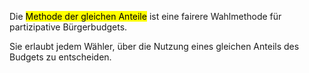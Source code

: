 <p>
  Die 
    <mark>Methode der gleichen Anteile</mark> 
  ist eine fairere Wahlmethode für partizipative Bürgerbudgets.
</p>
<p>
  Sie erlaubt jedem Wähler, über die Nutzung eines gleichen Anteils
  des Budgets zu entscheiden.
</p>